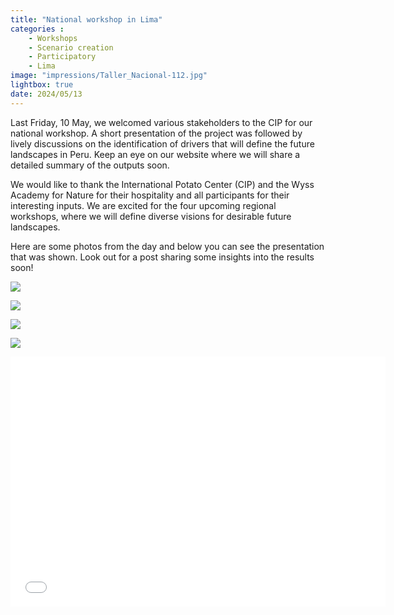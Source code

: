 ```yaml
---
title: "National workshop in Lima"
categories : 
    - Workshops
    - Scenario creation
    - Participatory
    - Lima
image: "impressions/Taller_Nacional-112.jpg"
lightbox: true
date: 2024/05/13
---
```


Last Friday, 10 May, we welcomed various stakeholders to the CIP for our national workshop. A short presentation of the project was followed by lively discussions on the identification of drivers that will define the future landscapes in Peru. Keep an eye on our website where we will share a detailed summary of the outputs soon. 

We would like to thank the International Potato Center (CIP) and the Wyss Academy for Nature for their hospitality and all participants for their interesting inputs. We are excited for the four upcoming regional workshops, where we will define diverse visions for desirable future landscapes.


Here are some photos from the day and below you can see the presentation that was shown. Look out for a post sharing some insights into the results soon!

::: {layout-nrow=2}
![](impressions/Taller_Nacional-87.jpg){group="my-gallery"}

![](impressions/Taller_Nacional-17.jpg){group="my-gallery"}

![](impressions/Taller_Nacional-52.jpg){group="my-gallery"}

![](impressions/Taller_Nacional-112.jpg){group="my-gallery"}
:::

```{=html}
<div class="embed-container">
  <p align="center"><iframe width="600" height="400" src="impressions/National_workshop_pres.pdf" style="border: 0.5px" ></iframe
  /p>
</div>
```



